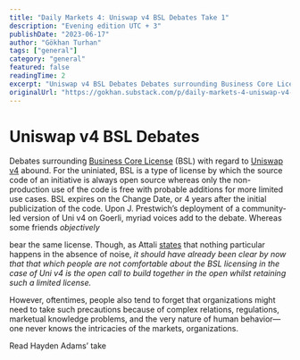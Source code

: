 ```yaml
---
title: "Daily Markets 4: Uniswap v4 BSL Debates Take 1"
description: "Evening edition UTC + 3"
publishDate: "2023-06-17"
author: "Gökhan Turhan"
tags: ["general"]
category: "general"
featured: false
readingTime: 2
excerpt: "Uniswap v4 BSL Debates Debates surrounding Business Core License https://mariadb.com/bsl-faq-mariadb/ BSL with regard to Uniswap v4 abound. For the uniniated, BSL is..."
originalUrl: "https://gokhan.substack.com/p/daily-markets-4-uniswap-v4-bsl-debates-take-1"
---
```


# Uniswap v4 BSL Debates

Debates surrounding [Business Core License](https://mariadb.com/bsl-faq-mariadb/) (BSL) with regard to [Uniswap v4](https://github.com/Uniswap/v4-core) abound. For the uniniated, BSL is a type of license by which the source code of an initiative is always open source whereas only the non-production use of the code is free with probable additions for more limited use cases. BSL expires on the Change Date, or 4 years after the initial publicization of the code. Upon J. Prestwich’s deployment of a community-led version of Uni v4 on Goerli, myriad voices add to the debate. Whereas some friends *objectively*

<TwitterEmbed url="https://twitter.com/i/status/1670049074391728129" />

bear the same license. Though, as Attali [states](https://www.google.com.tr/books/edition/Noise/OHe7AAAAIAAJ?hl=en&gbpv=0) that nothing particular happens in the absence of noise, *it should have already been clear by now that that which people are not comfortable about the BSL licensing in the case of Uni v4 is the open call to build together in the open whilst retaining such a limited license.*

However, oftentimes, people also tend to forget that organizations might need to take such precautions because of complex relations, regulations, marketual knowledge problems, and the very nature of human behavior—one never knows the intricacies of the markets, organizations.

Read Hayden Adams’ take

<TwitterEmbed url="https://twitter.com/i/status/1670131784812486659" />

